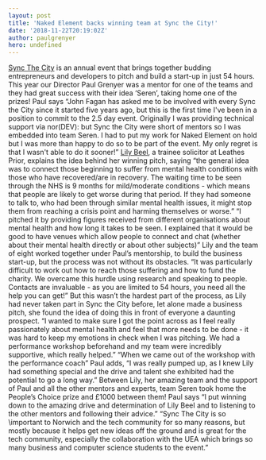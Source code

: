 ```yaml
---
layout: post
title: 'Naked Element backs winning team at Sync the City!'
date: '2018-11-22T20:19:02Z'
author: paulgrenyer
hero: undefined
---
```




[Sync The City](https://syncthecity.com/) is an annual event that brings together budding entrepreneurs and developers to pitch and build a start-up in just 54 hours. This year our Director Paul Grenyer was a mentor for one of the teams and they had great success with their idea ‘Seren’, taking home one of the prizes! Paul says “John Fagan has asked me to be involved with every Sync the City since it started five years ago, but this is the first time I've been in a position to commit to the 2.5 day event. Originally I was providing technical support via nor(DEV): but Sync the City were short of mentors so I was embedded into team Seren. I had to put my work for Naked Element on hold but I was more than happy to do so to be part of the event. My only regret is that I wasn't able to do it sooner!” [Lily Beel](https://www.linkedin.com/in/lily-beel-20507b77/), a trainee solicitor at Leathes Prior, explains the idea behind her winning pitch, saying “the general idea was to connect those beginning to suffer from mental health conditions with those who have recovered/are in recovery. The waiting time to be seen through the NHS is 9 months for mild/moderate conditions - which means that people are likely to get worse during that period. If they had someone to talk to, who had been through similar mental health issues, it might stop them from reaching a crisis point and harming themselves or worse.” “I pitched it by providing figures received from different organisations about mental health and how long it takes to be seen. I explained that it would be good to have venues which allow people to connect and chat (whether about their mental health directly or about other subjects)” Lily and the team of eight worked together under Paul’s mentorship, to build the business start-up, but the process was not without its obstacles. “It was particularly difficult to work out how to reach those suffering and how to fund the charity. We overcame this hurdle using research and speaking to people. Contacts are invaluable - as you are limited to 54 hours, you need all the help you can get!” But this wasn’t the hardest part of the process, as Lily had never taken part in Sync the City before, let alone made a business pitch, she found the idea of doing this in front of everyone a daunting prospect. “I wanted to make sure I got the point across as I feel really passionately about mental health and feel that more needs to be done - it was hard to keep my emotions in check when I was pitching. We had a performance workshop beforehand and my team were incredibly supportive, which really helped.” “When we came out of the workshop with the performance coach” Paul adds, “I was really pumped up, as I knew Lily had something special and the drive and talent she exhibited had the potential to go a long way.” Between Lily, her amazing team and the support of Paul and all the other mentors and experts, team Seren took home the People’s Choice prize and £1000 between them! Paul says “I put winning down to the amazing drive and determination of Lily BeeI and to listening to the other mentors and following their advice.” “Sync The City is so \\important to Norwich and the tech community for so many reasons, but mostly because it helps get new ideas off the ground and is great for the tech community, especially the collaboration with the UEA which brings so many business and computer science students to the event.”